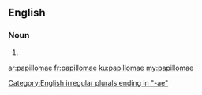 ==English==

===Noun===
{{head|en|noun plural form}}

# {{en-irregular plural of|papilloma}}

[[Category:English irregular plurals ending in "-ae"]]

[[ar:papillomae]]
[[fr:papillomae]]
[[ku:papillomae]]
[[my:papillomae]]